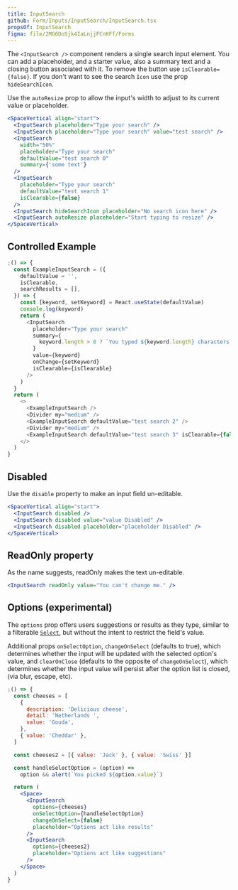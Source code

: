 ```yaml
---
title: InputSearch
github: Form/Inputs/InputSearch/InputSearch.tsx
propsOf: InputSearch
figma: file/2MG6DoSjk4IaLnjjFCnKFf/Forms
---
```


The `<InputSearch />` component renders a single search input element.
You can add a placeholder, and a starter value, also a summary text and a closing button associated with it.
To remove the button use `isClearable={false}`.
If you don't want to see the search `Icon` use the prop `hideSearchIcon`.

Use the `autoResize` prop to allow the input's width to adjust to its current value or placeholder.

```jsx
<SpaceVertical align="start">
  <InputSearch placeholder="Type your search" />
  <InputSearch placeholder="Type your search" value="test search" />
  <InputSearch
    width="50%"
    placeholder="Type your search"
    defaultValue="test search 0"
    summary={'some text'}
  />
  <InputSearch
    placeholder="Type your search"
    defaultValue="test search 1"
    isClearable={false}
  />
  <InputSearch hideSearchIcon placeholder="No search icon here" />
  <InputSearch autoResize placeholder="Start typing to resize" />
</SpaceVertical>
```

## Controlled Example

```js
;() => {
  const ExampleInputSearch = ({
    defaultValue = '',
    isClearable,
    searchResults = [],
  }) => {
    const [keyword, setKeyword] = React.useState(defaultValue)
    console.log(keyword)
    return (
      <InputSearch
        placeholder="Type your search"
        summary={
          keyword.length > 0 ? `You typed ${keyword.length} characters` : ''
        }
        value={keyword}
        onChange={setKeyword}
        isClearable={isClearable}
      />
    )
  }
  return (
    <>
      <ExampleInputSearch />
      <Divider my="medium" />
      <ExampleInputSearch defaultValue="test search 2" />
      <Divider my="medium" />
      <ExampleInputSearch defaultValue="test search 3" isClearable={false} />
    </>
  )
}
```

## Disabled

Use the `disable` property to make an input field un-editable.

```jsx
<SpaceVertical align="start">
  <InputSearch disabled />
  <InputSearch disabled value="value Disabled" />
  <InputSearch disabled placeholder="placeholder Disabled" />
</SpaceVertical>
```

## ReadOnly property

As the name suggests, readOnly makes the text un-editable.

```jsx
<InputSearch readOnly value="You can't change me." />
```

## Options (experimental)

The `options` prop offers users suggestions or results as they type, similar to a filterable
[`Select`](/components/forms/select/), but without the intent to restrict the field's value.

Additional props `onSelectOption`, `changeOnSelect` (defaults to true), which determines whether the input
will be updated with the selected option's value, and `clearOnClose` (defaults to the opposite of
`changeOnSelect`), which determines whether the input value will persist after the option list is closed,
(via blur, escape, etc).

```jsx
;() => {
  const cheeses = [
    {
      description: 'Delicious cheese',
      detail: 'Netherlands ',
      value: 'Gouda',
    },
    { value: 'Cheddar' },
  ]

  const cheeses2 = [{ value: 'Jack' }, { value: 'Swiss' }]

  const handleSelectOption = (option) =>
    option && alert(`You picked ${option.value}`)

  return (
    <Space>
      <InputSearch
        options={cheeses}
        onSelectOption={handleSelectOption}
        changeOnSelect={false}
        placeholder="Options act like results"
      />
      <InputSearch
        options={cheeses2}
        placeholder="Options act like suggestions"
      />
    </Space>
  )
}
```
